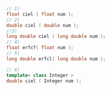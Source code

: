 ```cpp
// 1)
float ciel ( float num );
// 2)
double ciel ( double num );
//3)
long double ciel ( long double num );
// 4)
float erfcf( float num );
// 5)
long double erfcl( long double num );
```
```cpp title="Additional Overloads"
// 6)
template< class Integer >
double ciel ( Integer num );
```